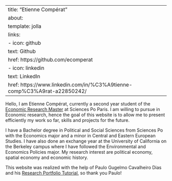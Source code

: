 
---
title: "Etienne Compérat"
about:
  template: jolla
  links:
    - icon: github
      text: Github
      href: https://github.com/ecomperat
    - icon: linkedin
      text: LinkedIn
      href: https://www.linkedin.com/in/%C3%A9tienne-comp%C3%A9rat-a22850242/
---

Hello, I am Etienne Compérat, currently a second year student of the [Economic Research Master](https://www.sciencespo.fr/ecole-recherche/en/academics/masters/master-economics/) at Sciences Po Paris. I am willing to pursue in Economic research, hence the goal of this website is to allow me to present efficiently my work so far, skills and projects for the future.


I have a Bachelor degree in Political and Social Sciences from Sciences Po with the Economics major and a minor in Central and Eastern European Studies. I have also done an exchange year at the University of California on the Berkeley campus where I have followed the Environmental and Economics Policies major. My research interest are political economy, spatial economy and economic history.









 This website was realized with the help of Paulo Gugelmo Cavalheiro Dias and his [Research Portfolio Tutorial](https://www.paulogcd.com/portfolio_tutorial/), so thank you Paulo!